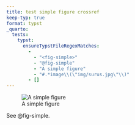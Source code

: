 ```yaml
---
title: test simple figure crossref
keep-typ: true
format: typst
_quarto:
  tests:
    typst:
      ensureTypstFileRegexMatches:
        - 
          - "<fig-simple>"
          - "@fig-simple"
          - "A simple figure"
          - "#.*image\\(\"img/surus.jpg\"\\)"
        - []
---
```


![A simple figure](img/surus.jpg){#fig-simple}

See @fig-simple.

